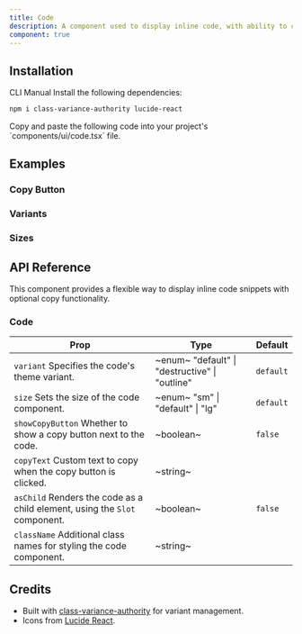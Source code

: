 ```yaml
---
title: Code
description: A component used to display inline code, with ability to copy the content by a button.
component: true
---
```


<ExamplePreview path="code/default" />

## Installation

<Tabs defaultValue="cli">

<TabsList>
  <TabsTrigger value="cli">CLI</TabsTrigger>
  <TabsTrigger value="manual">Manual</TabsTrigger>
</TabsList>

<TabsContent value="cli">
  <CliCommands name="code" />
</TabsContent>

<TabsContent value="manual">    
<Steps>

<Step>
Install the following dependencies:

```bash
npm i class-variance-authority lucide-react
```

</Step>

<Step>
Copy and paste the following code into your project's `components/ui/code.tsx` file.

<ComponentPreview name="code" />

</Step>

</Steps>

</TabsContent>

</Tabs>

## Examples

### Copy Button

<ExamplePreview path="code/copy-button" />

### Variants

<ExamplePreview path="code/variants" />

### Sizes

<ExamplePreview path="code/sizes" />

## API Reference

This component provides a flexible way to display inline code snippets with optional copy functionality.

### Code

| **Prop**                                                                                              | **Type**                                                                    | **Default** |
| ----------------------------------------------------------------------------------------------------- | --------------------------------------------------------------------------- | ----------- |
| `variant` <PopoverInfo>Specifies the code's theme variant.</PopoverInfo>                              | ~enum~ <PopoverInfo> "default" \| "destructive" \| "outline" </PopoverInfo> | `default`   |
| `size` <PopoverInfo>Sets the size of the code component.</PopoverInfo>                                | ~enum~ <PopoverInfo> "sm" \| "default" \| "lg" </PopoverInfo>               | `default`   |
| `showCopyButton` <PopoverInfo>Whether to show a copy button next to the code.</PopoverInfo>           | ~boolean~                                                                   | `false`     |
| `copyText` <PopoverInfo>Custom text to copy when the copy button is clicked.</PopoverInfo>            | ~string~                                                                    | <Na/>       |
| `asChild` <PopoverInfo>Renders the code as a child element, using the `Slot` component.</PopoverInfo> | ~boolean~                                                                   | `false`     |
| `className` <PopoverInfo>Additional class names for styling the code component.</PopoverInfo>         | ~string~                                                                    | <Na/>       |

## Credits

- Built with [class-variance-authority](https://cva.style/docs) for variant management.
- Icons from [Lucide React](https://lucide.dev/guide/packages/lucide-react).
